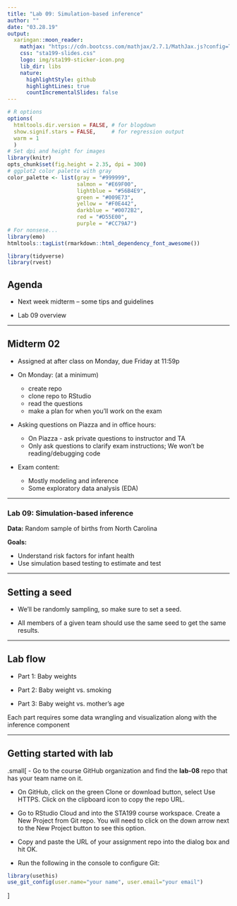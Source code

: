 ```yaml
---
title: "Lab 09: Simulation-based inference"
author: ""
date: "03.28.19"
output:
  xaringan::moon_reader:
    mathjax: "https://cdn.bootcss.com/mathjax/2.7.1/MathJax.js?config=TeX-MML-AM_HTMLorMML"
    css: "sta199-slides.css"
    logo: img/sta199-sticker-icon.png
    lib_dir: libs
    nature:
      highlightStyle: github
      highlightLines: true
      countIncrementalSlides: false
---
```


```r
# R options
options(
  htmltools.dir.version = FALSE, # for blogdown
  show.signif.stars = FALSE,     # for regression output
  warm = 1
  )
# Set dpi and height for images
library(knitr)
opts_chunk$set(fig.height = 2.35, dpi = 300) 
# ggplot2 color palette with gray
color_palette <- list(gray = "#999999", 
                      salmon = "#E69F00", 
                      lightblue = "#56B4E9", 
                      green = "#009E73", 
                      yellow = "#F0E442", 
                      darkblue = "#0072B2", 
                      red = "#D55E00", 
                      purple = "#CC79A7")
# For nonsese...
library(emo)
htmltools::tagList(rmarkdown::html_dependency_font_awesome())
```

```r
library(tidyverse)
library(rvest)
```


## Agenda

- Next week midterm -- some tips and guidelines

- Lab 09 overview

---

## Midterm 02

- Assigned at after class on Monday, due Friday at 11:59p

- On Monday: (at a minimum)
    - create repo
    - clone repo to RStudio
    - read the questions
    - make a plan for when you'll work on the exam
    
- Asking questions on Piazza and in office hours:
    - On Piazza - ask private questions to instructor and TA
    - Only ask questions to clarify exam instructions; We won't be reading/debugging code
    
- Exam content:
    - Mostly modeling and inference
    - Some exploratory data analysis (EDA)

---

### Lab 09: Simulation-based inference

**Data:** Random sample of births from North Carolina

**Goals:** 

- Understand risk factors for infant health
- Use simulation based testing to estimate and test

---

## Setting a seed

- We'll be randomly sampling, so make sure to set a seed.

- All members of a given team should use the same seed to get the same results.

---

## Lab flow

- Part 1: Baby weights

- Part 2: Baby weight vs. smoking

- Part 3: Baby weight vs. mother’s age

Each part requires some data wrangling and visualization along with the inference component

---

## Getting started with lab

.small[
- Go to the course GitHub organization and find the **lab-08** repo that has your team name on it.

- On GitHub, click on the green Clone or download button, select Use HTTPS. Click on the clipboard icon to copy the repo URL.

- Go to RStudio Cloud and into the STA199 course workspace. Create a New Project from Git repo. You will need to click on the down arrow next to the New Project button to see this option.

- Copy and paste the URL of your assignment repo into the dialog box and hit OK.

- Run the following in the console to configure Git: 

```r
library(usethis)
use_git_config(user.name="your name", user.email="your email")
```
]